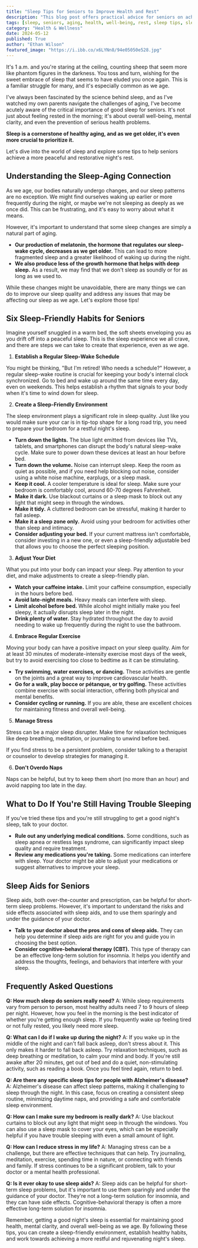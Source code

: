 ```yaml
---
title: "Sleep Tips for Seniors to Improve Health and Rest"
description: "This blog post offers practical advice for seniors on achieving better sleep.  Learn about the connection between aging and sleep, discover sleep-friendly habits, and get tips for managing sleep difficulties."
tags: [sleep, seniors, aging, health, well-being, rest, sleep tips, sleep hygiene, insomnia, sleep disorders]
category: "Health & Wellness"
date: 2024-05-12
published: True
author: "Ethan Wilson"
featured_image: "https://i.ibb.co/x6LYNn8/94e05050e528.jpg"
---
```



It's 1 a.m. and you're staring at the ceiling, counting sheep that seem more like phantom figures in the darkness. You toss and turn, wishing for the sweet embrace of sleep that seems to have eluded you once again.  This is a familiar struggle for many, and it's especially common as we age. 

I've always been fascinated by the science behind sleep, and as I've watched my own parents navigate the challenges of aging, I've become acutely aware of the critical importance of good sleep for seniors. It's not just about feeling rested in the morning; it's about overall well-being, mental clarity, and even the prevention of serious health problems.  

**Sleep is a cornerstone of healthy aging, and as we get older, it's even more crucial to prioritize it.** 

Let's dive into the world of sleep and explore some tips to help seniors achieve a more peaceful and restorative night's rest.

## Understanding the Sleep-Aging Connection

As we age, our bodies naturally undergo changes, and our sleep patterns are no exception. We might find ourselves waking up earlier or more frequently during the night, or maybe we're not sleeping as deeply as we once did.  This can be frustrating, and it's easy to worry about what it means.

However, it's important to understand that some sleep changes are simply a natural part of aging.  

* **Our production of melatonin, the hormone that regulates our sleep-wake cycle, decreases as we get older.** This can lead to more fragmented sleep and a greater likelihood of waking up during the night.
* **We also produce less of the growth hormone that helps with deep sleep.** As a result, we may find that we don't sleep as soundly or for as long as we used to. 

While these changes might be unavoidable, there are many things we can do to improve our sleep quality and address any issues that may be affecting our sleep as we age.  Let's explore those tips!

##  Six Sleep-Friendly Habits for Seniors

Imagine yourself snuggled in a warm bed, the soft sheets enveloping you as you drift off into a peaceful sleep.  This is the sleep experience we all crave, and there are steps we can take to create that experience, even as we age.

1. **Establish a Regular Sleep-Wake Schedule**

You might be thinking, "But I'm retired! Who needs a schedule?"  However, a regular sleep-wake routine is crucial for keeping your body's internal clock synchronized.  Go to bed and wake up around the same time every day, even on weekends.  This helps establish a rhythm that signals to your body when it's time to wind down for sleep.

2. **Create a Sleep-Friendly Environment**

The sleep environment plays a significant role in sleep quality. Just like you would make sure your car is in tip-top shape for a long road trip, you need to prepare your bedroom for a restful night's sleep.

* **Turn down the lights.** The blue light emitted from devices like TVs, tablets, and smartphones can disrupt the body's natural sleep-wake cycle.  Make sure to power down these devices at least an hour before bed.
* **Turn down the volume.**  Noise can interrupt sleep. Keep the room as quiet as possible, and if you need help blocking out noise, consider using a white noise machine, earplugs, or a sleep mask.
* **Keep it cool.** A cooler temperature is ideal for sleep.  Make sure your bedroom is comfortably cool, around 60-70 degrees Fahrenheit.
* **Make it dark.** Use blackout curtains or a sleep mask to block out any light that might seep in through the windows. 
* **Make it tidy.** A cluttered bedroom can be stressful, making it harder to fall asleep. 
* **Make it a sleep zone only.** Avoid using your bedroom for activities other than sleep and intimacy. 
* **Consider adjusting your bed.**  If your current mattress isn't comfortable, consider investing in a new one, or even a sleep-friendly adjustable bed that allows you to choose the perfect sleeping position. 

3. **Adjust Your Diet**

What you put into your body can impact your sleep.  Pay attention to your diet, and make adjustments to create a sleep-friendly plan.

* **Watch your caffeine intake.**  Limit your caffeine consumption, especially in the hours before bed. 
* **Avoid late-night meals.**  Heavy meals can interfere with sleep. 
* **Limit alcohol before bed.**  While alcohol might initially make you feel sleepy, it actually disrupts sleep later in the night.
* **Drink plenty of water.**  Stay hydrated throughout the day to avoid needing to wake up frequently during the night to use the bathroom. 

4. **Embrace Regular Exercise**

Moving your body can have a positive impact on your sleep quality.  Aim for at least 30 minutes of moderate-intensity exercise most days of the week, but try to avoid exercising too close to bedtime as it can be stimulating.  

* **Try swimming, water exercises, or dancing.** These activities are gentle on the joints and a great way to improve cardiovascular health. 
* **Go for a walk, play bocce or pétanque, or try golfing.**  These activities combine exercise with social interaction, offering both physical and mental benefits.
* **Consider cycling or running.** If you are able, these are excellent choices for maintaining fitness and overall well-being. 

5. **Manage Stress**

Stress can be a major sleep disrupter.  Make time for relaxation techniques like deep breathing, meditation, or journaling to unwind before bed.  

If you find stress to be a persistent problem, consider talking to a therapist or counselor to develop strategies for managing it.

6. **Don't Overdo Naps**

Naps can be helpful, but try to keep them short (no more than an hour) and avoid napping too late in the day.

##  What to Do If You're Still Having Trouble Sleeping

If you've tried these tips and you're still struggling to get a good night's sleep, talk to your doctor.  

* **Rule out any underlying medical conditions.** Some conditions, such as sleep apnea or restless legs syndrome, can significantly impact sleep quality and require treatment. 
* **Review any medications you're taking.** Some medications can interfere with sleep. Your doctor might be able to adjust your medications or suggest alternatives to improve your sleep. 

##  Sleep Aids for Seniors

Sleep aids, both over-the-counter and prescription, can be helpful for short-term sleep problems.  However, it's important to understand the risks and side effects associated with sleep aids, and to use them sparingly and under the guidance of your doctor. 

* **Talk to your doctor about the pros and cons of sleep aids.** They can help you determine if sleep aids are right for you and guide you in choosing the best option.
* **Consider cognitive-behavioral therapy (CBT).** This type of therapy can be an effective long-term solution for insomnia. It helps you identify and address the thoughts, feelings, and behaviors that interfere with your sleep. 

## Frequently Asked Questions

**Q: How much sleep do seniors really need?**
A:  While sleep requirements vary from person to person, most healthy adults need 7 to 9 hours of sleep per night.  However, how you feel in the morning is the best indicator of whether you're getting enough sleep. If you frequently wake up feeling tired or not fully rested, you likely need more sleep.

**Q: What can I do if I wake up during the night?**
A: If you wake up in the middle of the night and can't fall back asleep, don't stress about it. This only makes it harder to fall back asleep.  Try relaxation techniques, such as deep breathing or meditation, to calm your mind and body. If you're still awake after 20 minutes, get out of bed and do a quiet, non-stimulating activity, such as reading a book. Once you feel tired again, return to bed. 

**Q: Are there any specific sleep tips for people with Alzheimer's disease?**
A:  Alzheimer's disease can affect sleep patterns, making it challenging to sleep through the night.  In this case, focus on creating a consistent sleep routine, minimizing daytime naps, and providing a safe and comfortable sleep environment. 

**Q: How can I make sure my bedroom is really dark?**
A:  Use blackout curtains to block out any light that might seep in through the windows.  You can also use a sleep mask to cover your eyes, which can be especially helpful if you have trouble sleeping with even a small amount of light.

**Q:  How can I reduce stress in my life?**
A:  Managing stress can be a challenge, but there are effective techniques that can help.  Try journaling, meditation, exercise, spending time in nature, or connecting with friends and family.  If stress continues to be a significant problem, talk to your doctor or a mental health professional.

**Q:  Is it ever okay to use sleep aids?**
A:  Sleep aids can be helpful for short-term sleep problems, but it's important to use them sparingly and under the guidance of your doctor. They're not a long-term solution for insomnia, and they can have side effects. Cognitive-behavioral therapy is often a more effective long-term solution for insomnia. 

Remember, getting a good night's sleep is essential for maintaining good health, mental clarity, and overall well-being as we age.  By following these tips, you can create a sleep-friendly environment, establish healthy habits, and work towards achieving a more restful and rejuvenating night's sleep. 